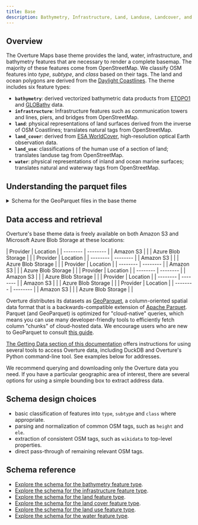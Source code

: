 ```yaml
---
title: Base
description: Bathymetry, Infrastructure, Land, Landuse, Landcover, and Water features.
---
```



## Overview

The Overture Maps base theme provides the land, water, infrastructure, and bathymetry features that are necessary to render a complete basemap. The majority of these features come from OpenStreetMap. We classify OSM features into *type*, *subtype*, and *class* based on their tags. The land and ocean polygons are derived from the [Daylight Coastlines](https://daylightmap.org/coastlines.html). The theme includes six feature types:

- **`bathymetry`**: derived vectorized bathymetric data products from [ETOPO1](https://www.ncei.noaa.gov/products/etopo-global-relief-model) and [GLOBathy](https://www.nature.com/articles/s41597-022-01132-9) data.
- **`infrastructure`**: Infrastructure features such as communication towers and lines, piers, and bridges from OpenStreetMap.
- **`land`**: physical representations of land surfaces derived from the inverse of OSM Coastlines; translates natural tags from OpenStreetMap.
- **`land_cover`**: derived from [ESA WorldCover](https://esa-worldcover.org/en), high-resolution optical Earth observation data.
- **`land_use`**: classifications of the human use of a section of land; translates landuse tag from OpenStreetMap.
- **`water`**: physical representations of inland and ocean marine surfaces; translates natural and waterway tags from OpenStreetMap.

## Understanding the parquet files

<details>
	<summary>Schema for the GeoParquet files in the base theme</summary>
<div>
<Tabs>
<TabItem value="bathymetry" label="bathymetry" default>

| column					| type		| description |
| ------------------------- | --------- | ----------- |
| id                    	| string	| A feature ID that may be associated with the Global Entity Reference System (GERS) if—and-only-if the feature represents an entity that is part of GERS. |
| geometry              	| binary	| A building's geometry is defined as its footprint or roofprint (if traced from aerial/satellite imagery). MUST be a Polygon as defined by GeoJSON schema. |
| bbox                  	| struct	| Area defined by two longitudes and two latitudes: latitude is a decimal number between -90.0 and 90.0; longitude is a decimal number between -180.0 and 180.0. |
| version               	| integer	| Version number of the feature, incremented in each Overture release where the geometry or attributes of this feature changed. |
| sources               	| struct	| The array of source information for the properties of a given feature. Each source object lists the property in JSON Pointer notation and the dataset from which that specific value originated. |
| depth						| integer	| Depth below surface level (in meters) of the feature. |
| cartography              	| struct	| Defines cartographic hints for optimal use of Overture features in map-making. |
| filename					| string	| Name of the file being queried. |
| theme						| string	| Name of the Overture theme being queried. |
| type						| string	| Name of the Overture feature type being queried. |

</TabItem>
<TabItem value="land" label="land" default>

| column					| type		| description |
| ------------------------- | --------- | ----------- |
| id                    	| string	| A feature ID that may be associated with the Global Entity Reference System (GERS) if—and-only-if the feature represents an entity that is part of GERS. |
| geometry              	| binary	| A building's geometry is defined as its footprint or roofprint (if traced from aerial/satellite imagery). MUST be a Polygon as defined by GeoJSON schema. |
| bbox                  	| struct	| Area defined by two longitudes and two latitudes: latitude is a decimal number between -90.0 and 90.0; longitude is a decimal number between -180.0 and 180.0. |
| version               	| integer	| Version number of the feature, incremented in each Overture release where the geometry or attributes of this feature changed. |
| sources               	| struct	| The array of source information for the properties of a given feature. Each source object lists the property in JSON Pointer notation and the dataset from which that specific value originated. |
| level                 	| integer	| The building feature's Z-order, i.e., stacking order. A Z-order of 0 is ground level. |
| subtype               	| string	| A broad category of the building type and purpose. |
| class                 	| string	| Further delineation of the building's built purpose. |
| surface					| string	| Surface material, mostly from the OSM tag, with some normalization. |
| names                 	| struct	| The name associated with the feature. The first entry in the array of names must have a "local" language. |
| source_tags				| struct	| Any attributes/tags from the original source data that should be passed through. |
| wikidata					| string	| The Wikidata ID for the feature. |
| elevation					| integer	| Elevation above sea level (in meters) of the feature. |
| filename					| string	| Name of the file being queried. |
| theme						| string	| Name of the Overture theme being queried. |
| type						| string	| Name of the Overture feature type being queried. |

</TabItem>
<TabItem value="land_cover" label="land_cover" default>

| column					| type		| description |
| ------------------------- | --------- | ----------- |
| id                    	| string	| A feature ID that may be associated with the Global Entity Reference System (GERS) if—and-only-if the feature represents an entity that is part of GERS. |
| geometry              	| binary	| A building's geometry is defined as its footprint or roofprint (if traced from aerial/satellite imagery). MUST be a Polygon as defined by GeoJSON schema. |
| bbox                  	| struct	| Area defined by two longitudes and two latitudes: latitude is a decimal number between -90.0 and 90.0; longitude is a decimal number between -180.0 and 180.0. |
| version               	| integer	| Version number of the feature, incremented in each Overture release where the geometry or attributes of this feature changed. |
| sources               	| struct	| The array of source information for the properties of a given feature. Each source object lists the property in JSON Pointer notation and the dataset from which that specific value originated. |
| cartography              	| struct	| Defines cartographic hints for optimal use of Overture features in map-making. |
| subtype               	| string	| A broad category of the building type and purpose. |
| filename					| string	| Name of the file being queried. |
| theme						| string	| Name of the Overture theme being queried. |
| type						| string	| Name of the Overture feature type being queried. |

</TabItem>
<TabItem value="land_use" label="land_use" default>

| column					| type		| description |
| ------------------------- | --------- | ----------- |
| id                    	| string	| A feature ID that may be associated with the Global Entity Reference System (GERS) if—and-only-if the feature represents an entity that is part of GERS. |
| geometry              	| binary	| A building's geometry is defined as its footprint or roofprint (if traced from aerial/satellite imagery). MUST be a Polygon as defined by GeoJSON schema. |
| bbox                  	| struct	| Area defined by two longitudes and two latitudes: latitude is a decimal number between -90.0 and 90.0; longitude is a decimal number between -180.0 and 180.0. |
| version               	| integer	| Version number of the feature, incremented in each Overture release where the geometry or attributes of this feature changed. |
| sources               	| struct	| The array of source information for the properties of a given feature. Each source object lists the property in JSON Pointer notation and the dataset from which that specific value originated. |
| level                 	| integer	| The building feature's Z-order, i.e., stacking order. A Z-order of 0 is ground level. |
| subtype               	| string	| A broad category of the building type and purpose. |
| class                 	| string	| Further delineation of the building's built purpose. |
| surface					| string	| Surface material, mostly from the OSM tag, with some normalization. |
| names                 	| struct	| The name associated with the feature. The first entry in the array of names must have a "local" language. |
| source_tags				| struct	| Any attributes/tags from the original source data that should be passed through. |
| wikidata					| string	| The Wikidata ID for the feature. |
| elevation					| integer	| Elevation above sea level (in meters) of the feature. |
| filename					| string	| Name of the file being queried. |
| theme						| string	| Name of the Overture theme being queried. |
| type						| string	| Name of the Overture feature type being queried. |

</TabItem>
<TabItem value="water" label="water" default>

| column					| type		| description |
| ------------------------- | --------- | ----------- |
| id                    	| string	| A feature ID that may be associated with the Global Entity Reference System (GERS) if—and-only-if the feature represents an entity that is part of GERS. |
| geometry              	| binary	| A building's geometry is defined as its footprint or roofprint (if traced from aerial/satellite imagery). MUST be a Polygon as defined by GeoJSON schema. |
| bbox                  	| struct	| Area defined by two longitudes and two latitudes: latitude is a decimal number between -90.0 and 90.0; longitude is a decimal number between -180.0 and 180.0. |
| version               	| integer	| Version number of the feature, incremented in each Overture release where the geometry or attributes of this feature changed. |
| sources               	| struct	| The array of source information for the properties of a given feature. Each source object lists the property in JSON Pointer notation and the dataset from which that specific value originated. |
| level                 	| integer	| The building feature's Z-order, i.e., stacking order. A Z-order of 0 is ground level. |
| subtype               	| string	| A broad category of the building type and purpose. |
| class                 	| string	| Further delineation of the building's built purpose. |
| names                 	| struct	| The name associated with the feature. The first entry in the array of names must have a "local" language. |
| source_tags				| struct	| Any attributes/tags from the original source data that should be passed through. |
| wikidata					| string	| The Wikidata ID for the feature. |
| is_salt					| boolean	| Indicates the presence of salt water. |
| is_intermittent			| boolean	| Indicates whether or not the water is intermittent. |
| filename					| string	| Name of the file being queried. |
| theme						| string	| Name of the Overture theme being queried. |
| type						| string	| Name of the Overture feature type being queried. |

</TabItem>
<TabItem value="infrastructure" label="infrastructure" default>

| column					| type		| description |
| ------------------------- | --------- | ----------- |
| id                    	| varchar	| A feature ID that may be associated with the Global Entity Reference System (GERS) if—and-only-if the feature represents an entity that is part of GERS. |
| geometry              	| binary	| A building's geometry is defined as its footprint or roofprint (if traced from aerial/satellite imagery). MUST be a Polygon as defined by GeoJSON schema. |
| bbox                  	| struct	| Area defined by two longitudes and two latitudes: latitude is a decimal number between -90.0 and 90.0; longitude is a decimal number between -180.0 and 180.0. |
| version               	| integer	| Version number of the feature, incremented in each Overture release where the geometry or attributes of this feature changed. |
| sources               	| struct	| The array of source information for the properties of a given feature. Each source object lists the property in JSON Pointer notation and the dataset from which that specific value originated. |
| subtype               	| varchar	| A broad category of the building type and purpose. |
| names                 	| struct	| The name associated with the feature. The first entry in the array of names must have a "local" language. |
| class                 	| varchar	| Further delineation of the building's built purpose. |
| level                 	| integer	| The building feature's Z-order, i.e., stacking order. A Z-order of 0 is ground level. |
| filename					| varchar	| Name of the file being queried. |
| theme						| varchar	| Name of the Overture theme being queried. |
| type						| varchar	| Name of the Overture feature type being queried. |

</TabItem>
</Tabs>
</div>
</details>

## Data access and retrieval

Overture's base theme data is freely available on both Amazon S3 and Microsoft Azure Blob Storage at these locations:

<Tabs>
  <TabItem value="bathymetry" label="Bathymetry">
    | Provider | Location |
    | -------- | -------- |
    | Amazon S3 | <QueryBuilder query="s3://overturemaps-us-west-2/release/__OVERTURE_RELEASE/theme=base/type=bathymetry/*" language="text"></QueryBuilder> |
    | Azure Blob Storage | <QueryBuilder query="https://overturemapswestus2.blob.core.windows.net/release/__OVERTURE_RELEASE/theme=base/type=bathymetry/*" language="text"></QueryBuilder> |
  </TabItem>
  <TabItem value="infrastructure" label="Infrastructure">
    | Provider | Location |
    | -------- | -------- |
    | Amazon S3 | <QueryBuilder query="s3://overturemaps-us-west-2/release/__OVERTURE_RELEASE/theme=base/type=infrastructure/*" language="text"></QueryBuilder> |
    | Azure Blob Storage | <QueryBuilder query="https://overturemapswestus2.blob.core.windows.net/release/__OVERTURE_RELEASE/theme=base/type=infrastructure/*" language="text"></QueryBuilder> |
  </TabItem>
  <TabItem value="land" label="Land">
    | Provider | Location |
    | -------- | -------- |
    | Amazon S3 | <QueryBuilder query="s3://overturemaps-us-west-2/release/__OVERTURE_RELEASE/theme=base/type=land/*" language="text"></QueryBuilder> |
    | Azure Blob Storage | <QueryBuilder query="https://overturemapswestus2.blob.core.windows.net/release/__OVERTURE_RELEASE/theme=base/type=land/*" language="text"></QueryBuilder> |
  </TabItem>
  <TabItem value="land_cover" label="Land Cover">
    | Provider | Location |
    | -------- | -------- |
    | Amazon S3 | <QueryBuilder query="s3://overturemaps-us-west-2/release/__OVERTURE_RELEASE/theme=base/type=land_cover/*" language="text"></QueryBuilder> |
    | Azure Blob Storage | <QueryBuilder query="https://overturemapswestus2.blob.core.windows.net/release/__OVERTURE_RELEASE/theme=base/type=land_cover/*" language="text"></QueryBuilder> |
  </TabItem>
  <TabItem value="land_use" label="Land Use">
    | Provider | Location |
    | -------- | -------- |
    | Amazon S3 | <QueryBuilder query="s3://overturemaps-us-west-2/release/__OVERTURE_RELEASE/theme=base/type=land_use/*" language="text"></QueryBuilder> |
    | Azure Blob Storage | <QueryBuilder query="https://overturemapswestus2.blob.core.windows.net/release/__OVERTURE_RELEASE/theme=base/type=land_use/*" language="text"></QueryBuilder> |
  </TabItem>
  <TabItem value="water" label="Water">
    | Provider | Location |
    | -------- | -------- |
    | Amazon S3 | <QueryBuilder query="s3://overturemaps-us-west-2/release/__OVERTURE_RELEASE/theme=base/type=water/*" language="text"></QueryBuilder> |
    | Azure Blob Storage | <QueryBuilder query="https://overturemapswestus2.blob.core.windows.net/release/__OVERTURE_RELEASE/theme=base/type=water/*" language="text"></QueryBuilder> |
  </TabItem>
</Tabs>

Overture distributes its datasets as [GeoParquet](https://geoparquet.org/), a column-oriented spatial data format that is a backwards-compatible extension of [Apache Parquet](https://parquet.apache.org/). Parquet (and GeoParquet) is optimized for "cloud-native" queries, which means you can use many developer-friendly tools to efficiently fetch column "chunks" of cloud-hosted data. We encourage users who are new to GeoParquet to consult [this guide](https://guide.cloudnativegeo.org/geoparquet/).

[The Getting Data section of this documentation](https://docs.overturemaps.org/getting-data/) offers instructions for using several tools to access Overture data, including DuckDB and Overture's Python command-line tool. See examples below for addresses.

We recommend querying and downloading only the Overture data you need.
If you have a particular geographic area of interest, there are several options for using a simple bounding box to extract address data.

## Schema design choices

- basic classification of features into `type`, `subtype` and `class` where appropriate.
- parsing and normalization of common OSM tags, such as `height` and `ele`.
- extraction of consistent OSM tags, such as `wikidata` to top-level properties.
- direct pass-through of remaining relevant OSM tags.

## Schema reference

- [Explore the schema for the bathymetry feature type](/schema/reference/base/bathymetry).
- [Explore the schema for the infrastructure feature type](/schema/reference/base/infrastructure).
- [Explore the schema for the land feature type](/schema/reference/base/land).
- [Explore the schema for the land cover feature type](/schema/reference/base/land_cover).
- [Explore the schema for the land use feature type](/schema/reference/base/land_use).
- [Explore the schema for the water feature type](/schema/reference/base/water).
